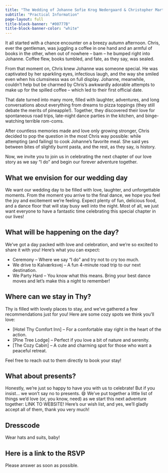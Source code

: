 ```yaml
---
title: "The Wedding of Johanne Sofie Krog Nedergaard & Christopher Martin Mikkelsen Cox"
subtitle: "Practical Information"
page-layout: full
title-block-banner: "#00777B"
title-block-banner-color: "white"
---
```


It all started with a chance encounter on a breezy autumn afternoon. Chris, ever the gentleman, was juggling a coffee in one hand and an armful of books in the other, when out of nowhere – bam – he bumped right into Johanne. Coffee flew, books tumbled, and fate, as they say, was sealed.

From that moment on, Chris knew Johanne was someone special. He was captivated by her sparkling eyes, infectious laugh, and the way she smiled even when his clumsiness was on full display. Johanne, meanwhile, couldn’t help but be charmed by Chris’s awkwardly adorable attempts to make up for the spilled coffee – which led to their first official date.

That date turned into many more, filled with laughter, adventures, and long conversations about everything from dreams to pizza toppings (they still debate the merits of pineapple!). Together, they discovered their love for spontaneous road trips, late-night dance parties in the kitchen, and binge-watching terrible rom-coms.

After countless memories made and love only growing stronger, Chris decided to pop the question in the most Chris way possible: while attempting (and failing) to cook Johanne’s favorite meal. She said yes between bites of slightly burnt pasta, and the rest, as they say, is history.

Now, we invite you to join us in celebrating the next chapter of our love story as we say "I do" and begin our forever adventure together.

## What we envision for our wedding day
We want our wedding day to be filled with love, laughter, and unforgettable moments. From the moment you arrive to the final dance, we hope you feel the joy and excitement we’re feeling. Expect plenty of fun, delicious food, and a dance floor that will stay busy well into the night. Most of all, we just want everyone to have a fantastic time celebrating this special chapter in our lives!

## What will be happening on the day?
We’ve got a day packed with love and celebration, and we’re so excited to share it with you! Here’s what you can expect:
  
* Ceremony – Where we say "I do" and try not to cry too much.
* We drive to Kalværksvej – A fun 4-minute road trip to our next destination.
* We Party Hard – You know what this means. Bring your best dance moves and let’s make this a night to remember!

## Where can we stay in Thy?
Thy is filled with lovely places to stay, and we’ve gathered a few recommendations just for you! Here are some cozy spots we think you’ll love:

* [Hotel Thy Comfort Inn] – For a comfortable stay right in the heart of the action.
* [Pine Tree Lodge] – Perfect if you love a bit of nature and serenity.
* [The Cozy Cabin] – A cute and charming spot for those who want a peaceful retreat.

Feel free to reach out to them directly to book your stay!

## What about presents?
Honestly, we’re just so happy to have you with us to celebrate! But if you insist... we won’t say no to presents. 😄 We’ve put together a little list of things we’d love (or, you know, need) as we start this next adventure together: LINK TO WEBSITE! Here’s our wish list, and yes, we’ll gladly accept all of them, thank you very much!

## Dresscode
Wear hats and suits, baby!

## Here is a link to the RSVP
Please answer as soon as possible.
